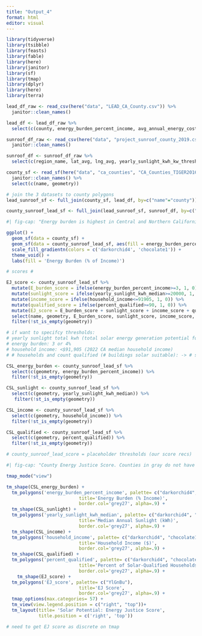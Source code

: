 ```yaml
---
title: "Output_4"
format: html
editor: visual
---
```


```r
library(tidyverse)
library(tsibble)
library(feasts)
library(fable)
library(here)
library(janitor)
library(sf)
library(tmap)
library(dplyr)
library(here)
library(terra)
```

```r
lead_df_raw <- read_csv(here("data", "LEAD_CA_County.csv")) %>% 
  janitor::clean_names()

lead_df <- lead_df_raw %>% 
  select(c(county, energy_burden_percent_income, avg_annual_energy_cost, total_households, household_income))

sunroof_df_raw <- read_csv(here("data", "project_sunroof_county_2019.csv")) %>% 
  janitor::clean_names() 

sunroof_df <- sunroof_df_raw %>% 
  select(c(region_name, lat_avg, lng_avg, yearly_sunlight_kwh_kw_threshold_avg, count_qualified, percent_covered, percent_qualified, number_of_panels_median, number_of_panels_total, yearly_sunlight_kwh_median, yearly_sunlight_kwh_total, existing_installs_count))

county_sf <- read_sf(here("data", "ca_counties", "CA_Counties_TIGER2016.shp")) %>% 
  janitor::clean_names() %>% 
  select(c(name, geometry))
```

```r
# join the 3 datasets to county polygons
lead_sunroof_sf <- full_join(county_sf, lead_df, by=c("name"="county"))

county_sunroof_lead_sf <- full_join(lead_sunroof_sf, sunroof_df, by=c("name"="region_name")) 
```

```r
#| fig-cap: "Energy burden is highest in Central and Northern California. Specifically in Mariposa County in Central California, and Butte, Tehama, and Shata Counties in Northern California. No data for Contra Contra County."

ggplot() + 
  geom_sf(data = county_sf) +
  geom_sf(data = county_sunroof_lead_sf, aes(fill = energy_burden_percent_income), size = 2) + # size = border
  scale_fill_gradientn(colors = c('darkorchid4', 'chocolate1')) +
  theme_void() +
  labs(fill = 'Energy Burden (% of Income)')
```

```r
# scores #

EJ_score <- county_sunroof_lead_sf %>% 
  mutate(E_burden_score = ifelse(energy_burden_percent_income>=3, 1, 0)) %>% 
  mutate(sunlight_score = ifelse(yearly_sunlight_kwh_median>=20000, 1, 0)) %>% 
  mutate(income_score = ifelse(household_income<=91905, 1, 0)) %>% 
  mutate(qualified_score = ifelse(percent_qualified>=90, 1, 0)) %>% 
  mutate(EJ_score = E_burden_score + sunlight_score + income_score + qualified_score) %>% 
  select(name, geometry, E_burden_score, sunlight_score, income_score, qualified_score, EJ_score) %>% 
  filter(!st_is_empty(geometry))

# if want to specifcy thresholds:
# yearly sunlight total kwh (total solar energy generation potential for all roof space): >10^8 kwh? bias against smaller counties
# energy burden: 3 or 4%
# household income: <$91,905 (2022 CA median household income)
# # households and count qualified (# buildings solar suitable): -> # suitable buildings divided by #households (rough similarity) *100 = %suitable buildings -> >50%? prioritize counties with high solar potential?
```

```r
CSL_energy_burden <- county_sunroof_lead_sf %>% 
  select(c(geometry, energy_burden_percent_income)) %>% 
  filter(!st_is_empty(geometry))

CSL_sunlight <- county_sunroof_lead_sf %>% 
  select(c(geometry, yearly_sunlight_kwh_median)) %>% 
   filter(!st_is_empty(geometry))

CSL_income <- county_sunroof_lead_sf %>% 
  select(c(geometry, household_income)) %>% 
  filter(!st_is_empty(geometry))

CSL_qualified <- county_sunroof_lead_sf %>% 
  select(c(geometry, percent_qualified)) %>% 
  filter(!st_is_empty(geometry))

# county_sunroof_lead_score = placeholder thresholds (our score recs)
```

```r
#| fig-cap: "County Energy Justice Score. Counties in gray do not have data for median sunlight or percent of households qualified, meaning we cannot assign a comparative EJ score. However, scores for energy burden and household income are available."

tmap_mode("view") 

tm_shape(CSL_energy_burden) + 
  tm_polygons('energy_burden_percent_income', palette= c("darkorchid4", "chocolate1"), 
                           title='Energy Burden (% Income)',
                           border.col='grey27', alpha=.9) +
  tm_shape(CSL_sunlight) +
  tm_polygons('yearly_sunlight_kwh_median', palette= c("darkorchid4", "chocolate1"), 
                           title='Median Annual Sunlight (kWh)',
                           border.col='grey27', alpha=.9) +
  tm_shape(CSL_income) +
  tm_polygons('household_income', palette= c("darkorchid4", "chocolate1"), 
                           title='Household Income ($)',
                           border.col='grey27', alpha=.9) +
  tm_shape(CSL_qualified) +
  tm_polygons('percent_qualified', palette= c("darkorchid4", "chocolate1"), 
                           title='Percent of Solar-Qualified Households',
                           border.col='grey27', alpha=.9) +
    tm_shape(EJ_score) +
  tm_polygons('EJ_score', palette= c("YlGnBu"), 
                           title='EJ Score',
                           border.col='grey27', alpha=.9) +
  tmap_options(max.categories= 57) +
  tm_view(view.legend.position = c("right", "top"))+
  tm_layout(title= 'Solar Potential: Energy Justice Score', 
            title.position = c('right', 'top'))

# need to get EJ score as discrete on tmap
```
